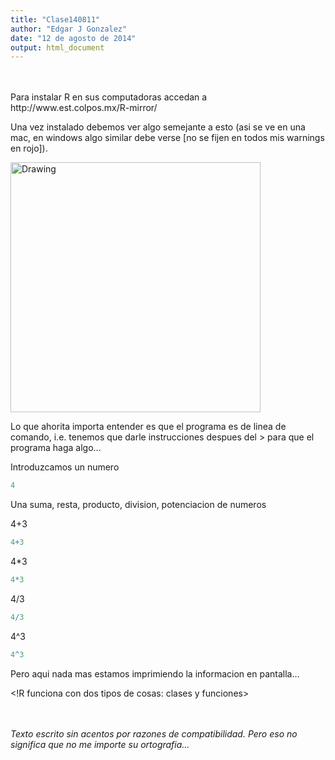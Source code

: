 ```yaml
---
title: "Clase140811"
author: "Edgar J Gonzalez"
date: "12 de agosto de 2014"
output: html_document
---
```

<br />
<br />
Para instalar R en sus computadoras accedan a http://www.est.colpos.mx/R-mirror/

Una vez instalado debemos ver algo semejante a esto (asi se ve en una mac, en windows algo similar debe verse [no se fijen en todos mis warnings en rojo]).

<img src="more/screen.png" alt="Drawing" style="width: 400px;"/>

Lo que ahorita importa entender es que el programa es de linea de comando, i.e. tenemos que darle instrucciones despues del > para que el programa haga algo...

Introduzcamos un numero

```r
4
```

Una suma, resta, producto, division, potenciacion de numeros

4+3
```r
4+3
```

4*3
```r
4*3
```

4/3
```r
4/3
```

4^3
```r
4^3
```

Pero aqui nada mas estamos imprimiendo la informacion en pantalla...


<!R funciona con dos tipos de cosas: clases y funciones>

<br />
<br />
_Texto escrito sin acentos por razones de compatibilidad. Pero eso no significa que no me importe su ortografia..._